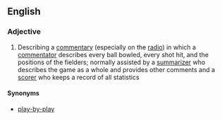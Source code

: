==English==

===Adjective===
{{en-adj|-}}

# {{context|cricket|lang=en}} Describing a [[commentary]] (especially on the [[radio]]) in which a [[commentator]] describes every ball bowled, every shot hit, and the positions of the fielders; normally assisted by a [[summarizer]] who describes the game as a whole and provides other comments and a [[scorer]] who keeps a record of all statistics

====Synonyms====
* [[play-by-play]] {{qualifier|US}}